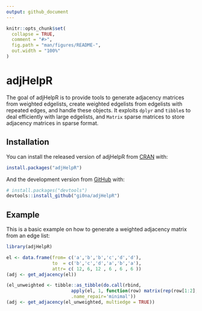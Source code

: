 ```yaml
---
output: github_document
---
```


<!-- README.md is generated from README.Rmd. Please edit that file -->

```r
knitr::opts_chunk$set(
  collapse = TRUE,
  comment = "#>",
  fig.path = "man/figures/README-",
  out.width = "100%"
)
```

# adjHelpR

<!-- badges: start -->
<!-- badges: end -->

The goal of adjHelpR is to provide tools to generate adjacency matrices from weighted edgelists, create weighted edgelists from edgelists with repeated edges, and handle these objects.
It exploits `dplyr` and `tibble`s to deal efficiently with large edgelists, and `Matrix` sparse matrices to store adjacency matrices in sparse format.

## Installation

You can install the released version of adjHelpR from [CRAN](https://CRAN.R-project.org) with:

``` r
install.packages("adjHelpR")
```

And the development version from [GitHub](https://github.com/) with:

``` r
# install.packages("devtools")
devtools::install_github("gi0na/adjHelpR")
```
## Example

This is a basic example on how to generate a weighted adjacency matrix from an edge list:

```r
library(adjHelpR)

el <- data.frame(from= c('a','b','b','c','d','d'),
                 to  = c('b','c','d','a','b','a'),
                 attr= c( 12, 6, 12 , 6 , 6 , 6 ))
(adj <- get_adjacency(el))

(el_unweighted <- tibble::as_tibble(do.call(rbind, 
                        apply(el, 1, function(row) matrix(rep(row[1:2], each=as.integer(row[3])), ncol = 2))), 
                        .name_repair='minimal'))
(adj <- get_adjacency(el_unweighted, multiedge = TRUE))
```
